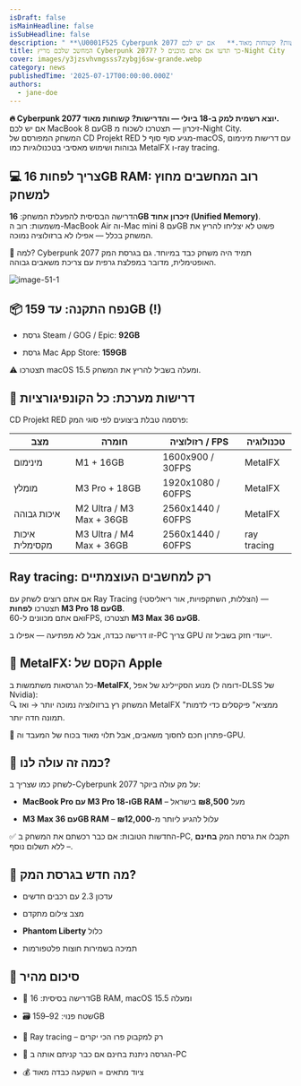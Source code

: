 ```yaml
---
isDraft: false
isMainHeadline: false
isSubHeadline: false
description: " **\U0001F525 Cyberpunk 2077 יוצא רשמית למק ב-18 ביולי — והדרישות? קשוחות מאוד.**   אם יש לכם MacBook עם 8GB זיכרון — תצטרכו לשכוח מ-Night City.   ה"
title: המחשב שלכם מריץ Cyberpunk 2077? כך תדעו אם אתם מוכנים ל-Night City
cover: images/y3jzsvhvmgsss7zybgj6sw-grande.webp
category: news
publishedTime: '2025-07-17T00:00:00.000Z'
authors:
  - jane-doe
---
```


**🔥 Cyberpunk 2077 יוצא רשמית למק ב-18 ביולי — והדרישות? קשוחות מאוד.**  
אם יש לכם MacBook עם 8GB זיכרון — תצטרכו לשכוח מ-Night City.  
המשחק המפורסם של CD Projekt RED מגיע סוף סוף ל-macOS, עם דרישות מינימום גבוהות ושימוש מאסיבי בטכנולוגיות כמו MetalFX ו-ray tracing.

## **💻 צריך לפחות 16GB RAM: רוב המחשבים מחוץ למשחק**

הדרישה הבסיסית להפעלת המשחק: **16GB זיכרון אחוד (Unified Memory)**.  
משמעות: רוב ה-MacBook Air וה-Mac mini עם 8GB פשוט לא יצליחו להריץ את המשחק בכלל — אפילו לא ברזולוציה נמוכה.

🧠 למה? Cyberpunk 2077 תמיד היה משחק כבד במיוחד. גם בגרסת המק האופטימלית, מדובר במפלצת גרפית עם צריכת משאבים גבוהה.

![image-51-1](images/image-51-1-1200x900.webp)

## **📦 נפח התקנה: עד 159GB (!)**

- גרסת Steam / GOG / Epic: **92GB**
    
- גרסת Mac App Store: **159GB**
    

⚠️ תצטרכו macOS 15.5 ומעלה בשביל להריץ את המשחק.

## **🧮 דרישות מערכת: כל הקונפיגורציות**

CD Projekt RED פרסמה טבלת ביצועים לפי סוגי המק:

| מצב | חומרה | רזולוציה / FPS | טכנולוגיה |
| --- | --- | --- | --- |
| מינימום | M1 + 16GB | 1600x900 / 30FPS | MetalFX |
| מומלץ | M3 Pro + 18GB | 1920x1080 / 60FPS | MetalFX |
| איכות גבוהה | M2 Ultra / M3 Max + 36GB | 2560x1440 / 60FPS | MetalFX |
| איכות מקסימלית | M3 Ultra / M4 Max + 36GB | 2560x1440 / 60FPS | ray tracing |

## **Ray tracing: רק למחשבים העוצמתיים**

אם אתם רוצים לשחק עם Ray Tracing (הצללות, השתקפויות, אור ריאליסטי) — תצטרכו **לפחות M3 Pro עם 18GB**.  
ואם אתם מכוונים ל-60FPS, תצטרכו **M3 Max עם 36GB**.

זו דרישה כבדה, אבל לא מפתיעה — אפילו ב-PC צריך GPU ייעודי חזק בשביל זה.

## **🧪 MetalFX: הקסם של Apple**

כל הגרסאות משתמשות ב-**MetalFX**, מנוע הסקיילינג של אפל (דומה ל-DLSS של Nvidia):  
🔍 המשחק רץ ברזולוציה נמוכה יותר → ואז MetalFX "ממציא" פיקסלים כדי לדמות תמונה חדה יותר.

🎯 פתרון חכם לחסוך משאבים, אבל תלוי מאוד בכוח של המעבד וה-GPU.

## **💸 כמה זה עולה לנו?**

לשחק כמו שצריך ב-Cyberpunk 2077 על מק עולה ביוקר:

- **MacBook Pro עם M3 Pro ו-18GB RAM** – מעל **₪8,500** בישראל
    
- **M3 Max עם 36GB RAM** – עלול להגיע ליותר מ-**₪12,000**
    

✅ החדשות הטובות: אם כבר רכשתם את המשחק ב-PC, תקבלו את גרסת המק **בחינם** – ללא תשלום נוסף.

## **🚗 מה חדש בגרסת המק?**

- עדכון 2.3 עם רכבים חדשים
    
- מצב צילום מתקדם
    
- **Phantom Liberty** כלול
    
- תמיכה בשמירות חוצות פלטפורמות
    

## **🎯 סיכום מהיר**

- 🧠 דרישה בסיסית: 16GB RAM, macOS 15.5 ומעלה
    
- 🗃️ שטח פנוי: 92–159GB
    
- 🌈 Ray tracing – רק למקבוק פרו הכי יקרים
    
- 🎁 הגרסה ניתנת בחינם אם כבר קניתם אותה ב-PC
    
- 💰 ציוד מתאים = השקעה כבדה מאוד
